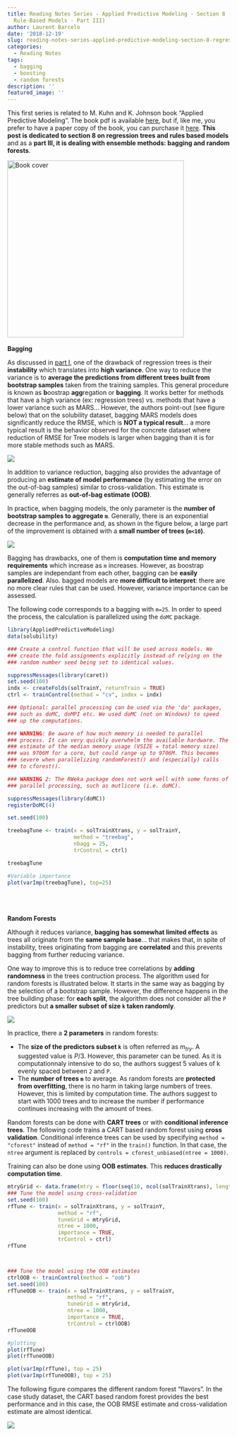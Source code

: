 ```yaml
---
title: Reading Notes Series - Applied Predictive Modeling - Section 8 (Regression   Trees   and
  Rule-Based Models - Part III)
author: Laurent Barcelo
date: '2018-12-19'
slug: reading-notes-series-applied-predictive-modeling-section-8-regression-trees-and-rule-based-models-part-iii
categories:
  - Reading Notes
tags:
  - bagging
  - boosting
  - random forests
description: ''
featured_image: ''
---
```


This first series is related to M. Kuhn and K. Johnson book "Applied Predictive Modeling". The book pdf is available [here](https://vuquangnguyen2016.files.wordpress.com/2018/03/applied-predictive-modeling-max-kuhn-kjell-johnson_1518.pdf), but if, like me, you prefer to have a paper copy of the book, you can purchase it [here](https://www.amazon.com/Applied-Predictive-Modeling-Max-Kuhn/dp/1461468485/ref=sr_1_1?ie=UTF8&qid=1540208647&sr=8-1&keywords=applied+predictive+modeling). **This post is dedicated to section 8 on regression trees and rules based models** and as a **part III, it is dealing with ensemble methods: bagging and random forests**.

<img src="/post/2018-10-22-reading-notes-series-applied-predictive-modeling-section-3_files/Applied Predictive Modeling Cover.png" alt="Book cover" width="400px"/>
</br>
</br> 
**Bagging**

As discussed in [part I](https://www.lbo34.com/reading-notes/reading-notes-series-applied-predictive-modeling-section-8-regression-trees-and-rule-based-models/), one of the drawback of regression trees is their **instability** which translates into **high variance**. One way to reduce the variance is to **average the predictions from different trees built from bootstrap samples** taken from the training samples. This general procedure is known as **b**oostrap **agg**regation or **bagging**. It works better for methods that have a high variance (ex: regression trees) vs. methods that have a lower variance such as MARS... However, the authors point-out (see figure below) that on the solubility dataset, bagging MARS models does significantly reduce the RMSE, which is **NOT a typical result**... a more typical result is the behavior observed for the concrete dataset where reduction of RMSE for Tree models is larger when bagging than it is for more stable methods such as MARS.

![](/Reading-Notes/2018-12-19-reading-notes-series-applied-predictive-modeling-section-8-regression-trees-and-rule-based-models-part-iii_files/RMSE reduction through bagging.png)

In addition to variance reduction, bagging also provides the advantage of producing an **estimate of model performance** (by estimating the error on the out-of-bag samples) similar to cross-validation. This estimate is generally referres as **out-of-bag estimate (OOB)**.

In practice, when bagging models, the only parameter is the **number of bootstrap samples to aggregate `m`**. Generally, there is an exponential decrease in the performance and, as shown in the figure below, a large part of the improvement is obtained with a **small number of trees (`m<10`)**.

![](/Reading-Notes/2018-12-19-reading-notes-series-applied-predictive-modeling-section-8-regression-trees-and-rule-based-models-part-iii_files/RMSE and number of boostrap samples.png)

Bagging has drawbacks, one of them is **computation time and memory requirements** which increase as `m` increases. However, as boostrap samples are independant from each other, bagging can be **easily parallelized**. Also. bagged models are **more difficult to interpret**: there are no more clear rules that can be used. However, variance importance can be assessed.

The following code corresponds to a bagging with `m=25`. In order to speed the process, the calculation is parallelized using the `doMC` package.

```r
library(AppliedPredictiveModeling)
data(solubility)

### Create a control function that will be used across models. We
### create the fold assignments explicitly instead of relying on the
### random number seed being set to identical values.

suppressMessages(library(caret))
set.seed(100)
indx <- createFolds(solTrainY, returnTrain = TRUE)
ctrl <- trainControl(method = "cv", index = indx)

### Optional: parallel processing can be used via the 'do' packages,
### such as doMC, doMPI etc. We used doMC (not on Windows) to speed
### up the computations.

### WARNING: Be aware of how much memory is needed to parallel
### process. It can very quickly overwhelm the available hardware. The
### estimate of the median memory usage (VSIZE = total memory size) 
### was 9706M for a core, but could range up to 9706M. This becomes 
### severe when parallelizing randomForest() and (especially) calls 
### to cforest(). 

### WARNING 2: The RWeka package does not work well with some forms of
### parallel processing, such as mutlicore (i.e. doMC).

suppressMessages(library(doMC))
registerDoMC(4)

set.seed(100)

treebagTune <- train(x = solTrainXtrans, y = solTrainY,
                     method = "treebag",
                     nbagg = 25,
                     trControl = ctrl)

treebagTune

#Variable importance
plot(varImp(treebagTune), top=25)
```
</br>
</br>
</br> 
**Random Forests**

Although it reduces variance, **bagging has somewhat limited effects** as trees all originate from the **same sample base**... that makes that, in spite of instability, trees originating from bagging are **correlated** and this prevents bagging from further reducing variance.

One way to improve this is to reduce tree correlations by **adding randomness** in the trees contruction process. 
The algorithm used for random forests is illustrated below. It starts in the same way as bagging by the selection of a bootstrap sample. However, the difference happens in the tree building phase: for **each split**, the algorithm does not consider all the `P` predictors but **a smaller subset of size `k` taken randomly**.

![](/Reading-Notes/2018-12-19-reading-notes-series-applied-predictive-modeling-section-8-regression-trees-and-rule-based-models-part-iii_files/Random Forests Algorithm.png)

In practice, there a **2 parameters** in random forests:

* The **size of the predictors subset `k`** is often referred as $m_{try}$. A suggested value is $P/3$. However, this parameter can be tuned. As it is computationnaly intensive to do so, the authors suggest 5 values of k evenly spaced between `2` and `P`.
* The **number of trees `m`** to average. As random forests are **protected from overfitting**, there is no harm in taking large numbers of trees. However, this is limited by computation time. The authors suggest to start with 1000 trees and to increase the number if performance continues increasing with the amount of trees.

Random forests can be done with **CART trees** or with **conditional inference trees**. The following code trains a CART based random forest using **cross validation**. Conditional inference trees can be used by specifying `method = "cforest"` instead of `method = "rf"` in the `train()` function. In that case, the `ntree` argument is replaced by `controls = cforest_unbiased(ntree = 1000)`.

Training can also be done using **OOB estimates**. This **reduces drastically computation time**.

```r
mtryGrid <- data.frame(mtry = floor(seq(10, ncol(solTrainXtrans), length = 10)))
### Tune the model using cross-validation
set.seed(100)
rfTune <- train(x = solTrainXtrans, y = solTrainY,
                method = "rf",
                tuneGrid = mtryGrid,
                ntree = 1000,
                importance = TRUE,
                trControl = ctrl)
rfTune



### Tune the model using the OOB estimates
ctrlOOB <- trainControl(method = "oob")
set.seed(100)
rfTuneOOB <- train(x = solTrainXtrans, y = solTrainY,
                   method = "rf",
                   tuneGrid = mtryGrid,
                   ntree = 1000,
                   importance = TRUE,
                   trControl = ctrlOOB)
rfTuneOOB

#plotting
plot(rfTune)
plot(rfTuneOOB)

plot(varImp(rfTune), top = 25)
plot(varImp(rfTuneOOB), top = 25)
```

The following figure compares the different random forest "flavors". In the case study dataset, the CART based random forest provides the best performance and in this case, the OOB RMSE estimate and cross-validation estimate are almost identical.

![](/Reading-Notes/2018-12-19-reading-notes-series-applied-predictive-modeling-section-8-regression-trees-and-rule-based-models-part-iii_files/RF RMSE CV and OOB.png)
